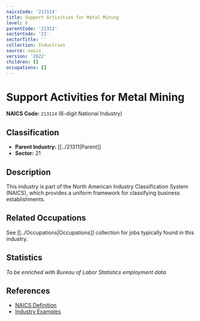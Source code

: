 ```yaml
---
naicsCode: '213114'
title: Support Activities for Metal Mining
level: 6
parentCode: '21311'
sectorCode: '21'
sectorTitle: ''
collection: Industries
source: naics
version: '2022'
children: []
occupations: []
---
```

# Support Activities for Metal Mining

**NAICS Code:** `213114` (6-digit National Industry)

## Classification

- **Parent Industry:** [[../21311|Parent]]
- **Sector:** 21

## Description

This industry is part of the North American Industry Classification System (NAICS), which provides a uniform framework for classifying business establishments.

## Related Occupations

See [[../Occupations|Occupations]] collection for jobs typically found in this industry.

## Statistics

*To be enriched with Bureau of Labor Statistics employment data*

## References

- [NAICS Definition](https://www.census.gov/naics/)
- [Industry Examples](https://www.census.gov/naics/2022NAICS/)
